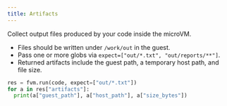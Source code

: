 ```yaml
---
title: Artifacts
---
```


Collect output files produced by your code inside the microVM.

- Files should be written under `/work/out` in the guest.
- Pass one or more globs via `expect=["out/*.txt", "out/reports/**"]`.
- Returned artifacts include the guest path, a temporary host path, and file size.

```python
res = fvm.run(code, expect=["out/*.txt"]) 
for a in res["artifacts"]:
  print(a["guest_path"], a["host_path"], a["size_bytes"]) 
```
